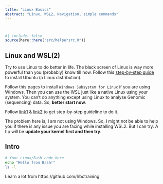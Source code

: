 ```yaml
---
title: "Linux Basics"
abstract: "Linux, WSL2, Navigation, simple commands"
---
```


```r
```

```r
```

```r
#| include: false
source(here::here("src/helpersrc.R"))
```

## Linux and WSL(2)

Try to use Linux to do better in life. The black screen of Linux is way more powerful than you (probably) know till now. Follow this [step-by-step guide](https://ubuntu.com/tutorials/install-ubuntu-desktop#1-overview) to install Ubuntu (a Linux distribution).

Follow this pages to install `Windows Subsystem for Linux` if you are using Windows. Then you can use the WSL just like a native Linux using your system. You can't do anything except using Linux to analyse Genomic (sequencing) data. So, **better start now**.

Follow [link1](https://learn.microsoft.com/en-us/windows/wsl/about) & [link2](https://learn.microsoft.com/en-us/windows/wsl/install) to get step-by-step guideline to do it.

The problem here is, I am not using Windows. So, I might not be able to help you if there is any issue you are facing while installing WSL2. But I can try. A tip will be **update your kernel first and then try**.

## Intro

```bash
# Your Linux/Bash code here 
echo "Hello from Bash!" 
ls -l
```

Learn a lot from https://github.com/hbctraining

```bash

```
